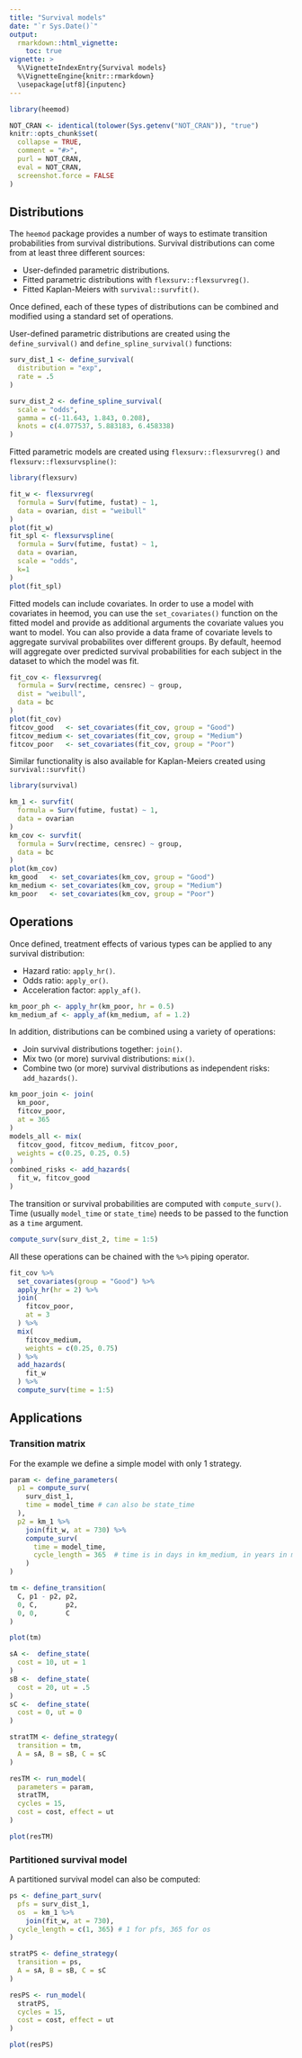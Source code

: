 ```yaml
---
title: "Survival models"
date: "`r Sys.Date()`"
output:
  rmarkdown::html_vignette:
    toc: true 
vignette: >
  %\VignetteIndexEntry{Survival models}
  %\VignetteEngine{knitr::rmarkdown}
  \usepackage[utf8]{inputenc}
---
```


```r
library(heemod)
```

```r
NOT_CRAN <- identical(tolower(Sys.getenv("NOT_CRAN")), "true")
knitr::opts_chunk$set(
  collapse = TRUE,
  comment = "#>",
  purl = NOT_CRAN,
  eval = NOT_CRAN,
  screenshot.force = FALSE
)
```

## Distributions

The `heemod` package provides a number of ways to estimate transition probabilities from survival distributions.  Survival distributions can come from at least three different sources:

  * User-definded parametric distributions.
  * Fitted parametric distributions with `flexsurv::flexsurvreg()`.
  * Fitted Kaplan-Meiers with `survival::survfit()`.

Once defined, each of these types of distributions can be combined and modified using a standard set of operations.

User-defined parametric distributions are created using the `define_survival()` and `define_spline_survival()` functions:
```r
surv_dist_1 <- define_survival(
  distribution = "exp",
  rate = .5
)

surv_dist_2 <- define_spline_survival(
  scale = "odds",
  gamma = c(-11.643, 1.843, 0.208),
  knots = c(4.077537, 5.883183, 6.458338)
)
```

Fitted parametric models are created using `flexsurv::flexsurvreg()` and `flexsurv::flexsurvspline()`:

```r
library(flexsurv)

fit_w <- flexsurvreg(
  formula = Surv(futime, fustat) ~ 1,
  data = ovarian, dist = "weibull"
)
plot(fit_w)
fit_spl <- flexsurvspline(
  formula = Surv(futime, fustat) ~ 1,
  data = ovarian,
  scale = "odds",
  k=1
)
plot(fit_spl)
```

Fitted models can include covariates. In order to use a model with covariates in heemod, you can use the `set_covariates()` function on the fitted model and provide as additional arguments the covariate values you want to model. You can also provide a data frame of covariate levels to aggregate survival probabilites over different groups.  By default, heemod will aggregate over predicted survival probabilities for each subject in the dataset to which the model was fit.

```r
fit_cov <- flexsurvreg(
  formula = Surv(rectime, censrec) ~ group,
  dist = "weibull",
  data = bc
)
plot(fit_cov)
fitcov_good   <- set_covariates(fit_cov, group = "Good")
fitcov_medium <- set_covariates(fit_cov, group = "Medium")
fitcov_poor   <- set_covariates(fit_cov, group = "Poor")
```

Similar functionality is also available for Kaplan-Meiers created using `survival::survfit()`
```r
library(survival)

km_1 <- survfit(
  formula = Surv(futime, fustat) ~ 1,
  data = ovarian
)
km_cov <- survfit(
  formula = Surv(rectime, censrec) ~ group,
  data = bc
)
plot(km_cov)
km_good   <- set_covariates(km_cov, group = "Good")
km_medium <- set_covariates(km_cov, group = "Medium")
km_poor   <- set_covariates(km_cov, group = "Poor")
```

## Operations

Once defined, treatment effects of various types can be applied to any survival distribution:

  * Hazard ratio: `apply_hr()`.
  * Odds ratio: `apply_or()`.
  * Acceleration factor: `apply_af()`.

```r
km_poor_ph <- apply_hr(km_poor, hr = 0.5)
km_medium_af <- apply_af(km_medium, af = 1.2)
```

In addition, distributions can be combined using a variety of operations:

  * Join survival distributions together: `join()`.
  * Mix two (or more) survival distributions: `mix()`.
  * Combine two (or more) survival distributions as independent risks: `add_hazards()`.

```r
km_poor_join <- join(
  km_poor,
  fitcov_poor,
  at = 365
)
models_all <- mix(
  fitcov_good, fitcov_medium, fitcov_poor,
  weights = c(0.25, 0.25, 0.5)
)
combined_risks <- add_hazards(
  fit_w, fitcov_good
)
```

The transition or survival probabilities are computed with `compute_surv()`. Time (usually `model_time` or `state_time`) needs to be passed to the function as a `time` argument.

```r
compute_surv(surv_dist_2, time = 1:5)
```

All these operations can be chained with the `%>%` piping operator.

```r
fit_cov %>% 
  set_covariates(group = "Good") %>% 
  apply_hr(hr = 2) %>% 
  join(
    fitcov_poor,
    at = 3
  ) %>%
  mix(
    fitcov_medium,
    weights = c(0.25, 0.75)
  ) %>%
  add_hazards(
    fit_w
  ) %>% 
  compute_surv(time = 1:5)
```

## Applications

### Transition matrix

For the example we define a simple model with only 1 strategy.

```r
param <- define_parameters(
  p1 = compute_surv(
    surv_dist_1,
    time = model_time # can also be state_time
  ),
  p2 = km_1 %>%
    join(fit_w, at = 730) %>%
    compute_surv(
      time = model_time,
      cycle_length = 365  # time is in days in km_medium, in years in model_time
    )
)

tm <- define_transition(
  C, p1 - p2, p2,
  0, C,       p2,
  0, 0,       C
)

plot(tm)

sA <-  define_state(
  cost = 10, ut = 1
)
sB <-  define_state(
  cost = 20, ut = .5
)
sC <-  define_state(
  cost = 0, ut = 0
)

stratTM <- define_strategy(
  transition = tm,
  A = sA, B = sB, C = sC
)

resTM <- run_model(
  parameters = param,
  stratTM,
  cycles = 15,
  cost = cost, effect = ut
)
```

```r
plot(resTM)
```

### Partitioned survival model

A partitioned survival model can also be computed:

```r
ps <- define_part_surv(
  pfs = surv_dist_1,
  os  = km_1 %>%
    join(fit_w, at = 730),
  cycle_length = c(1, 365) # 1 for pfs, 365 for os
)

stratPS <- define_strategy(
  transition = ps,
  A = sA, B = sB, C = sC
)

resPS <- run_model(
  stratPS,
  cycles = 15,
  cost = cost, effect = ut
)

plot(resPS)
```
